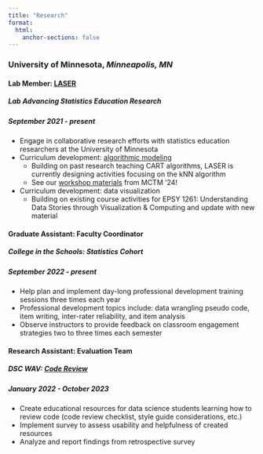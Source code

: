 ```yaml
---
title: "Research"
format:
  html:
    anchor-sections: false
---
```


### University of Minnesota, *Minneapolis, MN* 
#### Lab Member: [LASER](https://laser-umn.github.io/)
##### Lab Advancing Statistics Education Research 
##### September 2021 - present
  - Engage in collaborative research efforts with statistics education researchers at the University of Minnesota
  - Curriculum development: [algorithmic modeling](https://laser-umn.github.io/posts/alg-mod.html)
      - Building on past research teaching CART algorithms, LASER is currently designing activities focusing on the kNN algorithm
      - See our [workshop materials](https://laser-umn.github.io/sessions/knn-classification.html) from MCTM '24!
  - Curriculum development: data visualization
      - Building on existing course activities for EPSY 1261: Understanding Data Stories through Visualization & Computing and update with new material

#### Graduate Assistant: Faculty Coordinator
##### College in the Schools: Statistics Cohort
##### September 2022 - present
  - Help plan and implement day-long professional development training sessions three times each year
  - Professional development topics include: data wrangling pseudo code, item writing, inter-rater reliability, and item analysis
  - Observe instructors to provide feedback on classroom engagement strategies two to three times each semester

#### Research Assistant: Evaluation Team 
##### DSC WAV:  [Code Review](https://rlisinker.com/projects/code-review.html) 
##### January 2022 - October 2023
  - Create educational resources for data science students learning how to review code (code review checklist, style guide considerations, etc.)
  - Implement survey to assess usability and helpfulness of created resources
  - Analyze and report findings from retrospective survey
  
